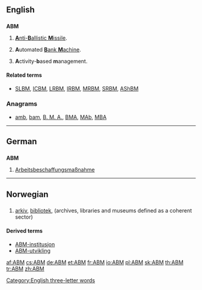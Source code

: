 ==English==

==={{initialism-old|en}}===
'''ABM'''

# {{context|military|lang=en}} [[anti-ballistic missile|'''A'''nti-'''B'''allistic '''M'''issile]].
# {{context|banking|lang=en}} '''A'''utomated [[bank machine|'''B'''ank '''M'''achine]].
# {{context|management|lang=en}} '''A'''ctivity-'''b'''ased '''m'''anagement.

====Related terms====
* {{sense|military}} [[SLBM]], [[ICBM]], [[LRBM]], [[IRBM]], [[MRBM]], [[SRBM]], [[AShBM]]

===Anagrams===
* [[amb#English|amb]], [[bam#English|bam]], [[B. M. A.#English|B. M. A.]], [[BMA#English|BMA]], [[MAb#English|MAb]], [[MBA#English|MBA]]

[[Category:English three-letter words]]

----

==German==

==={{abbreviation-old|de}}===
'''ABM'''

# [[Arbeitsbeschaffungsmaßnahme]] {{g|f}}

----

==Norwegian==

==={{initialism-old|no}}===
{{head|no|initialism}}

# [[arkiv]], [[bibliotek]], {{l/no|museum}} (archives, libraries and museums defined as a coherent sector)

====Derived terms====
* [[ABM-institusjon]]
* [[ABM-utvikling]]

[[af:ABM]]
[[cs:ABM]]
[[de:ABM]]
[[et:ABM]]
[[fr:ABM]]
[[io:ABM]]
[[pl:ABM]]
[[sk:ABM]]
[[th:ABM]]
[[tr:ABM]]
[[zh:ABM]]